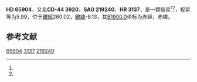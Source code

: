 {{Starbox begin
| name = HD 65904
}}
{{Starbox observe
| epoch = [[J2000.0|J2000.0]]
| constell = {{星座名待查}}<ref name=SIMBAD>{{cite web
 | url=http://simbad.u-strasbg.fr/simbad/sim-id?Ident=HR+3137
 | title =Pulsating variable Star
 | publisher=Centre de Données astronomiques de Strasbourg
 | work=SIMBAD
 | accessdate=2012-07-13}}</ref><ref name=DATA>{{cite web
 | url=http://vizier.u-strasbg.fr/viz-bin/VizieR-5?-out.add=.&-source=5050&-corr=PK=HR&-out.max=9999&HR=3137
 | title=VizieR Detailed Page
 | accessdate=2012-07-13
 | archive-date=2016-03-04
 | archive-url=https://web.archive.org/web/20160304221012/http://vizier.u-strasbg.fr/viz-bin/VizieR-5?-out.add=.&-source=5050&-corr=PK=HR&-out.max=9999&HR=3137
 | dead-url=no
 }}</ref>
| 星官 = 
| ra = {{RA|7|59|1.8}}<ref name=SIMBAD /><ref name=DATA />
| dec = {{DEC|-45|12|58}}<ref name=SIMBAD /><ref name=DATA />
| appmag_v = 5.99<ref name=SIMBAD /><ref name=DATA />
}}
{{Starbox character
| class = B4V<ref name=SIMBAD /><ref name=DATA />
| b-v = -0.14<ref name=SIMBAD /><ref name=DATA />
| u-b = <ref name=SIMBAD /><ref name=DATA />
| r-i = <ref name=SIMBAD /><ref name=DATA />
| variable = 
}}
{{Starbox astrometry
| radial_v = 
| prop_mo_ra = -3
| parallax = 
| p_error = 
}}
{{Starbox catalog
| names =CD-44 3920，[[SAO星表|SAO]] 219240，[[HD星表|HD]] 65904，[[HR星表|HR]] 3137}}
{{Starbox reference |Simbad=HR+3137}}
{{Starbox end}}

'''HD 65904'''，又名'''CD-44 3920'''，'''SAO 219240'''、'''HR 3137'''，是一颗恒星<ref name=SIMBAD /><ref name=DATA />，视星等为5.99，位于[[銀道座標系|銀經]]260.02，[[銀道座標系|銀緯]]-8.13，其[[B1900.0|B1900.0]]坐标为赤經{{RA|7|55|51.3}}，赤緯{{DEC|-44|-8.13|35}}。

== 参考文献 ==
{{reflist}}

{{star-stub}}

[[Category:HD和HDE天體|65904]]
[[Category:HR天體|3137]]
[[Category:SAO天體|219240]]